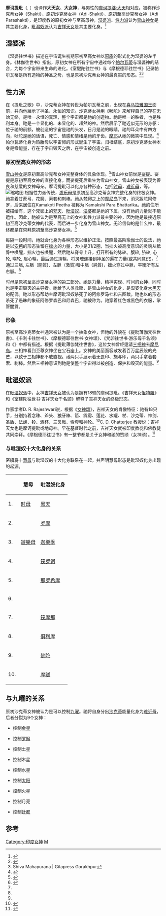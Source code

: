 {{Infobox deity|type=hindu|name=摩诃提毗|god_of=原初至高女神、宇宙之母、[[夏克提|夏克提]]|Devanagari=महादेवी|image=MET DT4003.jpg|caption=[[拉贾斯坦邦|拉贾斯坦邦]]比卡内尔的18世纪大女神绘画|sanskrit_transliteration=Mahādevī|abode=[[摩尼岛|摩尼岛]]|mantra=Ōm āim hrīm śrīm klīm|consort=[[湿婆|摩诃提婆]]|weapon=索套、象鞭、神轮、法螺、三叉戟|affiliation=提毗、{{le|薄伽梵蒂|Bhagavati}}|region=[[性力派|性力派]]|texts=[[女神頌|女神頌]]<br />{{le|提毗薄伽梵往世書|Devi-Bhagavata Purana}}<br />[[卡利卡往世書|卡利卡往世書]]<br />{{le|游乐母千名颂|Lalita_Sahasranama}}<br />{{le|沙克達奥义书|Shakta_Upanishads}}|mount=[[亞洲獅|獅]]}}

'''摩诃提毗'''（{{lang-sa|महादेवी}}, {{IAST3|Mahādevī}}）也译作'''大天女'''、'''大女神'''，与男性的[[湿婆|摩诃提婆·大天]]相对应，被称作沙克蒂女神（Shakti）、原初沙克蒂女神（Adi-Shakti）、原初至高沙克蒂女神（Adi Parashakti），是印度教的原初女神与至高母神，[[湿婆派|湿婆派]]、[[性力派|性力派]]认为[[雪山神女|雪山神女]]是其主要化身，[[毗濕奴派|毗濕奴派]]认为[[吉祥天女|吉祥天女]]是其主要化身。<ref>{{Cite book|last=Bonnefoy|first=Yves|url=https://books.google.co.in/books?redir_esc=y&id=r4I-FsZCzJEC&q=Devi#v=snippet&q=Devi&f=false|title=Asian Mythologies|date=1993-05-15|publisher=University of Chicago Press|isbn=978-0-226-06456-7|pages=95|language=en|access-date=2021-08-17|archive-date=2021-06-28|archive-url=https://web.archive.org/web/20210628222348/https://books.google.co.in/books?redir_esc=y&id=r4I-FsZCzJEC&q=Devi#v=snippet&q=Devi&f=false|dead-url=no}}</ref>

== 湿婆派 ==
《湿婆往世书》描述在宇宙诞生初期原初至高女神以[[原质|原质]]的形式化为湿婆的左半身。《林伽往世书》指出，原初女神在所有宇宙中通过每个[[帕尔瓦蒂|帕尔瓦蒂]]与湿婆神的结合，为每个宇宙带来生命的进化。《室犍陀往世书》与《摩根德耶往世书》记录帕尔瓦蒂是所有造物的神圣之母，也是原初沙克蒂女神的最真实的形态。<ref>{{cite book |last1=Shastri |first1=J. L. |editor1-last=English translation by J. L. Shastri |title=The Shiva Purāṇa |date=1970 |url=https://www.wisdomlib.org/hinduism/book/shiva-purana-english |format=includes glossary |via=Wisdom Library |access-date=2021-08-17 |archive-date=2021-10-31 |archive-url=https://web.archive.org/web/20211031140952/https://www.wisdomlib.org/hinduism/book/shiva-purana-english |dead-url=no }}</ref><ref>Shiva Mahapurana | Gitapress Gorakhpur</ref>

== 性力派 ==
在《提毗之歌》中，沙克蒂女神在转世为帕尔瓦蒂之前，出现在[[雪山神|喜马拉雅国王]]面前，并向他展示了神圣、永恒的知识。沙克蒂女神用《吠陀》来解释自己的存在无始无终，是唯一永恒的真理，整个宇宙都是祂的创造物。祂是唯一的胜者，也是胜利本身。祂是一个显化的、未显化的、超然的神。然后展示了祂近似无形的身躯：{{Le|梵天界|Satyaloka}}位于祂的前额，被创造的宇宙是祂的头发，日月是祂的眼睛，祂的耳朵中有四方向，吠陀是祂的话语，死亡、情感和情绪是祂的牙齿，[[摩耶_(印度哲学)|摩耶]]从祂的微笑中显现。<ref>{{cite web|title=The Devi Gita index|url=http://www.sacred-texts.com/hin/dg/|access-date=2012-08-05|publisher=Sacred-texts.com|archive-date=2021-03-23|archive-url=https://web.archive.org/web/20210323163745/https://www.sacred-texts.com/hin/dg/|dead-url=no}}</ref>帕尔瓦蒂化身为热胎母以宇宙卵的形式诞生了宇宙。归根结底，原初沙克蒂女神本身是零能量，存在于宇宙毁灭之后，在宇宙被创造之前。

=== 原初至高女神的形态 ===
[[雪山神女|雪山神女]]是原初至高沙克蒂女神完整身体的具象体现。<ref name=":1">{{Cite book|last=Kinsley|first=David|url=https://books.google.com/books?id=hgTOZEyrVtIC|title=HinduGoddesses: Visions of the Divine Feminine in the Hindu Religious Tradition|date=1998|publisher=Motilal Banarsidass Publ.|isbn=978-81-208-0394-7|language=en|access-date=2021-11-26|archive-date=2020-10-28|archive-url=https://web.archive.org/web/20201028095902/https://books.google.com/books?id=hgTOZEyrVtIC|dead-url=no}}</ref>雪山神女前世是[[娑提|娑提]]。娑提是原初至高女神的直接化身。而娑提死后重生为雪山神女。雪山神女被表现为善良和慈爱的女神母亲。摩诃提毗可以化身各种形态，包括[[时母|时母]]，[[难近母|难近母]]，{{le|忿怒母|Chandi}}等。
[[File:Goddess_Lalita_Tripura_Sundari.jpg|缩略图]]
根据性力派传统，[[游乐母|游乐母]]是原初至高沙克蒂女神完整化身的终极女神。祂拿着甘蔗弓、花箭、索套和刺棒。祂从梵卵之上的[[摩尼岛|摩尼岛]]下来，消灭跋陀阿修罗，后来居住在Kamakoti Peetha 被称为 Kamakshi Para Bhattarika。祂的住所被描绘有{{Le|室利脉轮|Sri Chakra}}，这个梵卵上的[[梵天|梵天]]、[[毗湿奴|毗湿奴]]、[[湿婆|湿婆]]都是祂的下属，没有祂的力量就不能运作。因此，祂被认为是至高无上的女神和性力派最主要的神，因为祂是最接近原初至高沙克蒂女神的代表，而后进一步化身为雪山神女。无论信仰的是什么神，最终都是在崇拜原初至高沙克蒂女神。<ref name=":0">{{Cite book|last=Bonnefoy|first=Yves|url=https://books.google.com/books?id=r4I-FsZCzJEC&q=Devi|title=Asian Mythologies|date=1993-05-15|publisher=University of Chicago Press|isbn=978-0-226-06456-7|pages=95|language=en|access-date=2021-11-26|archive-date=2021-11-26|archive-url=https://web.archive.org/web/20211126102523/https://books.google.com/books?id=r4I-FsZCzJEC&q=Devi|dead-url=no}}</ref>

每隔一段时间，祂就会化身为各种形态以维护正法。按照最高阶瑜伽士的说法，祂是以[[难近母|安芭]]的形态驻留在[[昆達里尼|拙火]]的力量，大小是31/2圈，当拙火被高度意识的灵魂从骶骨中唤醒，拙火也被唤醒，然后祂从脊骨上升，打开所有的脉轮。腹轮, 脐轮, 心轮, 喉轮, 眉心輪，最后通过頂輪，将灵魂连接到神圣的遍在力量(或共同意识)。<ref name=":0" />通过三脈, 左脈（闇質)、左脈（激質)和中脈（純質)，拙火穿过中脈，平衡所有左右脈。<ref name=":0" />

时母是原初至高沙克蒂女神的第三部分。祂是力量、精神实现、时间的女神，同时也是宇宙毁灭的主导者。祂给予人类救赎，是雪山神女的化身，是湿婆化身[[大黑天|大黑天]]的配偶。祂以{{Le|摩訶摩耶密續|Mahamaya|摩诃摩耶}}形态帮助主摩诃毗湿奴杀死了的阿修罗马杜和吉图跋。祂也以{{Le|憍悉诘|Kaushiki}}的形态杀死了愚昧的象征阿修罗森巴和尼森巴，祂被称为{{le|瑜伽摩耶|Yogmaya}}。祂穿着红色或黑色的衣服，掌管闇質。

=== 形象 ===
原初至高沙克蒂女神通常被认为是一个抽象女神，但祂的外貌在《提毗薄伽梵往世書》、《卡利卡往世书》、《摩根德耶往世书·女神頌》、《梵卵往世书·游乐母千名颂》和《{{Le|超三位之秘|Tripura Rahasya}}》中都有描述。根据《提毗薄伽梵往世書》，这位女神曾经邀请[[三相神|三相神]]去[[摩尼岛|摩尼岛]]。三相神看到至尊女神{{Le|万有母|Bhuvaneshvari}}坐在宝石座上。女神的美丽面容散发着百万星辰般的光芒，以致于三相神都不敢直视。祂两只手展示着无畏印、施与印，两只手拿着套索、刺棒。然后三相神意识到祂是使整个宇宙得以被创造、保护和毁灭的能量。<ref name=":1" />

== 毗湿奴派 ==
在[[毗湿奴派|毗湿奴派]]中，女神[[吉祥天女|吉祥天女]]被认为是拥有18臂的摩诃提毗。{{Le|五夜派|Pancharatra}}《吉祥天女[[密續|怛特羅]]》和《室建陀往世书·吉祥天女千名颂》解释了吉祥天女的终极形态。

作家学者D. R. Rajeshwari说，根据《[[女神頌|女神頌]]》，吉祥天女的肖像特征：祂有18只手，分别持着念珠、斧头、狼牙棒、箭、霹雳、莲花、水罐、杖、沙克蒂、神剑、圣盾、法螺、铃、酒杯、三叉戟、索套和神轮。<ref>{{cite book|author=D. R. Rajeswari|url=https://books.google.com/books?id=wK-fAAAAMAAJ|title=Sakti Iconography|publisher=Intellectual Publishing House|year=1989|isbn=9788170760153|page=19|quote=According to Sapta Sati the iconographical characteristics of Lakshmi are as follows: She is having 18 hands carrying rosary, axe, mace, arrow, thunderbolt, lotus, pitcher, rod, Sakti, Sword, Shield, Conch, bell, wine-cup, trident, noose and the discus|access-date=2021-11-26|archive-date=2021-11-26|archive-url=https://web.archive.org/web/20211126105528/https://books.google.com/books?id=wK-fAAAAMAAJ|dead-url=no}}</ref>C. D. Chatterjee 教授说：吉祥天女也是摩诃提毗或地母神。早在基督时代之前，吉祥天女就被印度教徒和佛教徒共同崇拜。《摩根德耶往世书》有一整节都是关于女神和祂的赞颂（女神颂）。<ref>{{cite book|author=C. D. Chatterjee|title=Journal of the Uttar Pradesh Historical Society|publisher=U. P. Historical Society|page=4|quote=Lakshmi is also Mahadevi or the bountiful Earth. Lakshmi was worshipped by both Hindus and Buddhists even before the Christian era. The Markan- deya Purana has a whole section devoted to Devi and her glories (Devi Mahatmya).}}</ref>

=== 与毗湿奴十大化身的关系 ===
密續将十[[慧母|慧母]]与毗湿奴的十大化身联系在一起，并声明慧母形态是毗湿奴化身出现的起源。
{| class="wikitable"
!
!慧母
!毗湿奴化身
|-
|1.
|[[时母|时母]]
|[[黑天|黑天]]
|-
|2.
|{{Le|度母 (印度教)|Tara (Mahavidya)|度母}}
|[[罗摩|罗摩]]
|-
|3.
|[[遊樂母|遊樂母]]
|[[迦樂季|迦樂季]]
|-
|4.
|{{Le|万有母|Bhuvaneshvari}}
|[[筏罗诃|筏罗诃]]
|-
|5.
|{{le|陪臚母|Bhairavi}}
|[[那罗希摩|那罗希摩]]
|-
|6.
|{{le|无首母|Chhinnamasta}}
|{{Le|持斧罗摩|Parashurama}}
|-
|7.
|{{le|烟女|Dhumavati}}
|[[筏摩那|筏摩那]]
|-
|8.
|{{le|面缚母|Bagalamukhi}}
|[[俱利摩|俱利摩]]
|-
|9.
|{{le|贱民女神|Matangi}}
|[[佛陀|佛陀]]
|-
|10.
|{{le|莲花女|Kamalatmika}}
|[[摩蹉|摩蹉]]
|}

== 与九曜的关系 ==
原初沙克蒂女神被认为是可以控制[[九曜|九曜]]。祂将自身分出[[沙克蒂|沙克蒂]]能量化身为[[难近母|难近母]]，后者分裂为9个女神：

* {{le|月铃母|Chandraghanta}}控制[[祭主仙人|金星]]
* {{le|皓母|Mahagauri}}控制[[罗睺|罗睺]]
* {{le|时夜|Kalaratri}}控制土星
* {{le|迦旃衍尼|Katayani}}控制木星
* {{le|战神母|Skandamata}}控制水星
* {{le|热胎母|Kushmanda}}控制[[蘇利耶|太阳]]
* {{le|梵修母|Brahmacharini}}控制火星
* {{le|山之女|Shailaputri}}控制月亮
* {{le|予神通母|Siddhidatri}}控制[[計都|計都]]

== 参考 ==
<references />{{印度神話}}
[[Category:印度女神|Category:印度女神]][[Category:梵语词汇|M]]